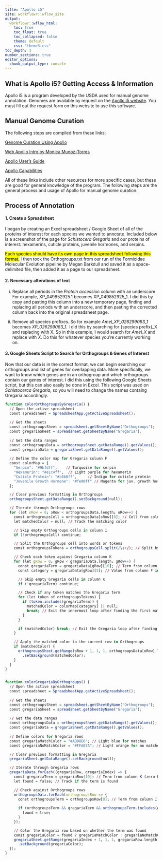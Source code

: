 ```yaml
---
title: "Apollo i5"
site: workflowr::wflow_site
output:
  workflowr::wflow_html:
    toc: true
    toc_float: true
    toc_collapsed: false
    theme: default
    css: "theme3.css"
toc_depth: 1
number_sections: true
editor_options:
  chunk_output_type: console
---
```


## What is Apollo i5? Getting Access & Information

Apollo i5 is a program developed by the USDA used for manual genome annotation. Genomes are available by request on the [Apollo i5 website](https://i5k.nal.usda.gov/web-apollo-registration). You must fill out the request form on this website to use this software.


## Manual Genome Curation

The following steps are compiled from these links:

[Genome Curation Using Apollo](https://www.slideshare.net/slideshow/genome-curation-using-apollo/53758443)

[Web Apollo Intro by Monica Munoz-Torres](https://genomecuration.github.io/genometrain/d-feature-curation-crossing/curated-collection/webapollo/WebApollo_Intro_Moni[1].pdf)

[Apollo User's Guide](https://genomearchitect.readthedocs.io/en/latest/UsersGuide.html)

[Apollo Capabilities](https://i5k.nal.usda.gov/sites/default/files/presentations/Apollo_webinar_8-18-2021.pdf)

All of these links include other resources for more specific cases, but these are good for general knowledge of the program. The following steps are the general process and usage of Apollo for manual genome curation.

<!-- ### Apollo Interface Breakdown
[INSERT GUI SCREENSHOT ANNOTATED] -->


<!-- ### 1. Selecting a Region of Interest -->

<!-- ### 2. Selecting Appropriate Evidence -->

<!-- ### 3. Determine if Existing Feature Provides a Reasonable Gene Model -->

<!-- ### 4. Adjust the Gene Model -->

<!-- ### 5. Checking your Model -->

<!-- ### 6. Comment & Finish -->

## Process of Annotation
#### 1. Create a Spreadsheet
I began by creating an Excel spreadsheet / Google Sheet of all of the proteins of interest for each species we wanted to annotate. Included below is a screenshot of the page for *Schistocera Gregaria* and our proteins of interest: hexamerins, cuticle proteins, juvenile hormones, and serpins.


\begin{center}
![*Schistocerca Gregaria* Spreadsheet Page](assets/excel-orthogroups-scnsht.png)
\end{center}

 <mark>Each species should have its own page in this spreadsheet following this   format.</mark> I then took the Orthogroups.txt from our run of the Formicidae Molecular Evolution pipeline by Megan Barkdull and saved it as a space-delimited file, then added it as a page to our spreadsheet.
 
 
#### 2. Necessary alterations of text

i. Replace all periods in the *Protein accession* column with an underscore. For example, XP_049852925.1 becomes XP_049852925_1. I did this by copy and pasting this column into a new temporary page, finding and replacing all periods with an underscore, and then pasting the corrected column back into the original spreadsheet page.
  
ii. Remove all species prefixes. So for example *Amel_XP_026299083_1* becomes *XP_026299083_1*. I did this by searching for {species prefix}_X and replacing with X. So in this example, I would search for *Amel_X* and replace with *X*. Do this for whatever species you're currently working on.


#### 3. Google Sheets Script to Search for Orthogroups & Genes of Interest

Now that our data is in the correct format, we can begin searching our orthogroups and list of genes for overlapping data. More specifically, we want to know which genes are in an orthogroup and which orthogroups contain our genes of interest. I did this using the following Google Sheets script, but this can also easily be done in Excel. This script was used on *Schistocerca Gregaria*, so you will need to change the names containg Gregaria accordingly.

```r

function colorOrthogroupsByGregaria() {
  // Open the active spreadsheet
  const spreadsheet = SpreadsheetApp.getActiveSpreadsheet();
  
  // Get the sheets
  const orthogroupsSheet = spreadsheet.getSheetByName("Orthogroups");
  const gregariaSheet = spreadsheet.getSheetByName("Gregaria");
  
  // Get the data ranges
  const orthogroupsData = orthogroupsSheet.getDataRange().getValues();
  const gregariaData = gregariaSheet.getDataRange().getValues();
  
  // Define the color map for Gregaria column F
  const colorMap = {
    "Serpin": "#9bfdff",    // Turquoise for serpin
    "Hexamerin": "#e1c4ff",  // Light purple for hexamerin
    "Cuticle Protein": "#b5b6ff",     // Indigo for cuticle protein
    "Juvenile Growth Hormone": "#fe90ff" // Magenta for juv. growth hormone
  };

  // Clear previous formatting in Orthogroups
  orthogroupsSheet.getDataRange().setBackground(null);

  // Iterate through Orthogroups rows
  for (let oRow = 0; oRow < orthogroupsData.length; oRow++) {
    const orthogroupsCell = orthogroupsData[oRow][8]; // Cell from column I (zero-based index 8)
    let matchedColor = null; // Track the matching color

    // Skip empty Orthogroups cells in column I
    if (!orthogroupsCell) continue;

    // Split the Orthogroups cell into words or tokens
    const orthogroupsTokens = orthogroupsCell.split(/\s+/); // Split by whitespace

    // Check each token against Gregaria column K
    for (let gRow = 0; gRow < gregariaData.length; gRow++) {
      const gregariaTerm = gregariaData[gRow][10]; // Term from column K (zero-based index 10)
      const category = gregariaData[gRow][5]; // Value from column F in Gregaria (zero-based index 5)

      // Skip empty Gregaria cells in column K
      if (!gregariaTerm) continue;

      // Check if any token matches the Gregaria term
      for (let token of orthogroupsTokens) {
        if (token.includes(gregariaTerm)) {
          matchedColor = colorMap[category] || null;
          break; // Exit the innermost loop after finding the first match
        }
      }

      if (matchedColor) break; // Exit the Gregaria loop after finding the first match
    }

    // Apply the matched color to the current row in Orthogroups
    if (matchedColor) {
      orthogroupsSheet.getRange(oRow + 1, 1, 1, orthogroupsData[oRow].length)
        .setBackground(matchedColor);
    }
  }
}


function colorGregariaByOrthogroups() {
  // Open the active spreadsheet
  const spreadsheet = SpreadsheetApp.getActiveSpreadsheet();
  
  // Get the sheets
  const orthogroupsSheet = spreadsheet.getSheetByName("Orthogroups");
  const gregariaSheet = spreadsheet.getSheetByName("Gregaria");
  
  // Get the data ranges
  const orthogroupsData = orthogroupsSheet.getDataRange().getValues();
  const gregariaData = gregariaSheet.getDataRange().getValues();
  
  // Define colors for Gregaria rows
  const gregariaMatchColor = "#ADD8E6"; // Light blue for matches
  const gregariaNoMatchColor = "#FFA07A"; // Light orange for no matches

  // Clear previous formatting in Gregaria
  gregariaSheet.getDataRange().setBackground(null);

  // Iterate through Gregaria rows
  gregariaData.forEach((gregariaRow, gregariaIndex) => {
    const gregariaTerm = gregariaRow[10]; // Term from column K (zero-based index 10)
    let found = false; // Track if the term is found

    // Check against Orthogroups rows
    orthogroupsData.forEach(orthogroupsRow => {
      const orthogroupsTerm = orthogroupsRow[8]; // Term from column I (zero-based index 8)
      
      if (orthogroupsTerm && gregariaTerm && orthogroupsTerm.includes(gregariaTerm)) {
        found = true;
      }
    });

    // Color the Gregaria row based on whether the term was found
    const gregariaColor = found ? gregariaMatchColor : gregariaNoMatchColor;
    gregariaSheet.getRange(gregariaIndex + 1, 1, 1, gregariaRow.length)
      .setBackground(gregariaColor);
  });
}

```


  




